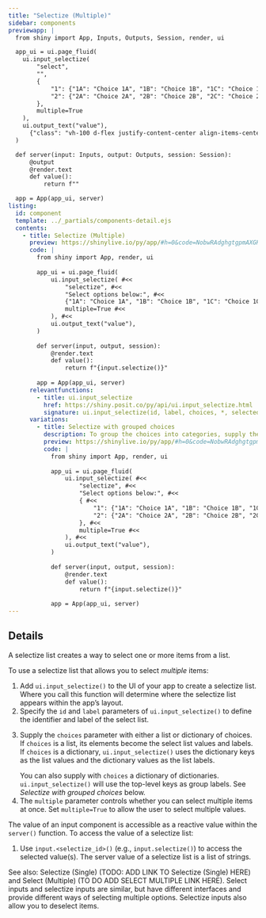 ```yaml
---
title: "Selectize (Multiple)"
sidebar: components 
previewapp: |
  from shiny import App, Inputs, Outputs, Session, render, ui

  app_ui = ui.page_fluid(
    ui.input_selectize(
        "select",
        "",
        {
            "1": {"1A": "Choice 1A", "1B": "Choice 1B", "1C": "Choice 1C"},
            "2": {"2A": "Choice 2A", "2B": "Choice 2B", "2C": "Choice 2C"}
        },
        multiple=True
    ),
    ui.output_text("value"),
      {"class": "vh-100 d-flex justify-content-center align-items-center px-4"}
  )

  def server(input: Inputs, output: Outputs, session: Session):
      @output
      @render.text
      def value():
          return f""

  app = App(app_ui, server)
listing:
  id: component
  template: ../_partials/components-detail.ejs
  contents:
    - title: Selectize (Multiple)
      preview: https://shinylive.io/py/app/#h=0&code=NobwRAdghgtgpmAXGKAHVA6VBPMAaMAYwHsIAXOcpMAMwCdiYACAZwAsBLCbJjmVYnTJMAgujxM6lACZw6EgK4cAOhFVpUAfSVMAvEyVYoAcziaaAGyXSAFKqYODHDF1QKymlnAtxCZDgBecDZMAMQAPOH2jjHKYF4+foFwcRIRURAxsWAAyt6+wsSo-qQsTABG3sQA7qlhkdFZTCBxAIwicYhMcQDCbMQchHBM7XVtAEKd3WB9A0Mjk-jTrT1Tvf2DwytxAL54jVkwChb+qD66ACp0CsPpBwCUaQ2ZjobE7m4eFAAeZHZgADcoFYUmBHqp7qpVLIaKw5AC5DZXO4JO8yJ8JF4WCwOKR7ogDgABKQQWR0DA-MgHGFMIEgmz4g4xKRkBR0TI0OIgZFkDAJArJBk7OJQ6DoPSidA2DTaDiY+Fye5gHYAXSAA
      code: |
        from shiny import App, render, ui
        
        app_ui = ui.page_fluid(
            ui.input_selectize( #<<
                "selectize", #<<
                "Select options below:", #<<
                {"1A": "Choice 1A", "1B": "Choice 1B", "1C": "Choice 1C"}, #<<
                multiple=True #<<
            ), #<<
            ui.output_text("value"),
        )
        
        def server(input, output, session):
            @render.text
            def value():
                return f"{input.selectize()}"
        
        app = App(app_ui, server)
      relevantfunctions:
        - title: ui.input_selectize
          href: https://shiny.posit.co/py/api/ui.input_selectize.html
          signature: ui.input_selectize(id, label, choices, *, selected=None, multiple=False, width=None)
      variations:
        - title: Selectize with grouped choices
          description: To group the choices into categories, supply the `choices` argument with a dictionary of dictionaries. `ui.input_selectize()` will use the top-level keys as group labels.
          preview: https://shinylive.io/py/app/#h=0&code=NobwRAdghgtgpmAXGKAHVA6VBPMAaMAYwHsIAXOcpMAMwCdiYACAZwAsBLCbJjmVYnTJMAgujxM6lACZw6EgK4cAOhFVpUAfSVMAvEyVYoAcziaaAGyXSAFKqYODHDF1QKymlnAtxCZDgBecDZMAMQAPOH2jjHKYF4+foFwcRIRURAxsWAAyt6+wsSo-qQsTABG3sQA7oipYZHRWUwgDRnNzXEAjHGILd0ivUxxAMJsxByEcExdg-jDYF0AQkOj45PTy-XdI6tgYxNTM7tgAL5pjZkd2QBMQyBxN3N9a4fTT9tgNytICwcbTG+nxuJxe+3WRxBcVObSaWXOsKuzRgCgs-lQPl0ABU6Appuk4QBKC7tRyGYjuNweCgADzIdjAADcoFYUmBiapCapVLIaKw5Iy5DZXO4JBSyFSJF4WCwOKRCXUkUwAAJSCCyOgYWlkOG8pjM1k2BVwmJSMgKOiZGhxEAisgYBIFZJG05xbnQdB6UToGwabQcKUCuSEs4AXSAA
          code: |
            from shiny import App, render, ui
            
            app_ui = ui.page_fluid(
                ui.input_selectize( #<<
                    "selectize", #<<
                    "Select options below:", #<<
                    { #<<
                        "1": {"1A": "Choice 1A", "1B": "Choice 1B", "1C": "Choice 1C"}, #<<
                        "2": {"2A": "Choice 2A", "2B": "Choice 2B", "2C": "Choice 2C"} #<<
                    }, #<<
                    multiple=True #<<
                ), #<<
                ui.output_text("value"),
            )
            
            def server(input, output, session):
                @render.text
                def value():
                    return f"{input.selectize()}"
            
            app = App(app_ui, server)
---
```


:::{#component}
:::

## Details

<p>A selectize list creates a way to select one or more items from a list.</p>

<p>To use a selectize list that allows you to select <em>multiple</em> items: </p>

<ol>
  <li>
  Add `ui.input_selectize()` to the UI of your app to create a selectize list. Where you call this function will determine where the selectize list appears within the app's layout. 
  </li>
  <li>
  Specify the `id` and `label` parameters of `ui.input_selectize()` to define the identifier and label of the select list.
  </li>
  <li>
  Supply the `choices` parameter with either a list or dictionary of choices. If `choices` is a list, its elements become the select list values and labels. If `choices` is a dictionary, `ui.input_selectize()` uses the dictionary keys as the list values and the dictionary values as the list labels. 

  You can also supply with `choices` a dictionary of dictionaries. `ui.input_selectize()` will use the top-level keys as group labels. See <em>Selectize with grouped choices</em> below.
  </li>
  <li>
  The `multiple` parameter controls whether you can select multiple items at once. Set `multiple=True` to allow the user to select multiple values.
  </li>
</ol>

<p>The value of an input component is accessible as a reactive value within the `server()` function. To access the value of a selectize list:</p>

<ol>
  <li>
  Use `input.<selectize_id>()` (e.g., `input.selectize()`) to access the selected value(s). The server value of a selectize list is a list of strings.
  </li>
</ol>

<p>See also: Selectize (Single) (TODO: ADD LINK TO Selectize (Single) HERE) and Select (Multiple) (TO DO ADD SELECT MULTIPLE LINK HERE). Select inputs and selectize inputs are similar, but have different interfaces and provide different ways of selecting multiple options. Selectize inputs also allow you to deselect items.</p>